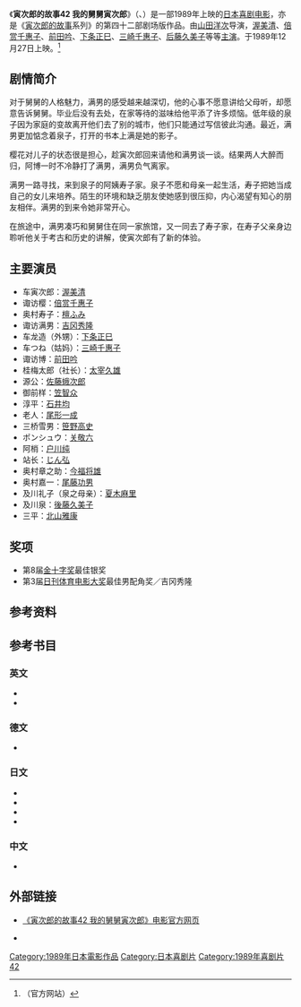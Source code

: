 {{noteTA
|1=zh-hans:寅次郎的故事; zh-hant:男人真命苦;
}}
{{Infobox film
| name = 寅次郎的故事42 我的舅舅寅次郎<br>男はつらいよ ぼくの伯父さん<br>Tora-san, My Uncle
| image = 
| caption = 
| director = [[山田洋次|山田洋次]]
| producer = 鸟津清
| writer = 山田洋次<br>朝间义隆
| starring = [[渥美清|渥美清]]<br>[[后藤久美子|后藤久美子]]
| music = [[山本直纯|山本直纯]]
| cinematography = 高羽哲夫
| editing = 石井岩
| distributor = [[松竹|松竹]]
| released = {{Film date|1989|12|27}}
| runtime = 108分钟
| country = {{JPN}}
| language = 日语
| budget = 
| gross = 
| preceded_by = [[寅次郎的故事41_寅次郎心路历程|寅次郎的故事41 寅次郎心路历程]]
| followed_by = [[寅次郎的故事43_寅次郎的休息日|寅次郎的故事43 寅次郎的休息日]]
}}

《'''寅次郎的故事42 我的舅舅寅次郎'''》（{{lang-ja|男はつらいよ ぼくの伯父さん}}、{{lang-en|Tora-san, My Uncle}}）是一部1989年上映的[[日本|日本]][[喜剧电影|喜剧电影]]，亦是《[[寅次郎的故事|寅次郎的故事]]系列》的第四十二部剧场版作品。由[[山田洋次|山田洋次]]导演，[[渥美清|渥美清]]、[[倍赏千惠子|倍赏千惠子]]、[[前田吟|前田吟]]、[[下条正巳|下条正巳]]、[[三崎千惠子|三崎千惠子]]、[[后藤久美子|后藤久美子]]等等[[主演|主演]]。于1989年12月27日上映。<ref>{{cite web|url=http://www.tora-san.jp/toranomaki/movie42/madonna.html|title=男はつらいよ ぼくの伯父さん (Madonna)|accessdate=2016-02-09|publisher=[http://www.tora-san.jp/ www.tora-san.jp]|language=ja|archive-url=https://web.archive.org/web/20150721003837/http://www.tora-san.jp/toranomaki/movie42/madonna.html|archive-date=2015-07-21|dead-url=yes}}（官方网站）</ref>

==剧情简介==
对于舅舅的人格魅力，满男的感受越来越深切，他的心事不愿意讲给父母听，却愿意告诉舅舅。毕业后没有去处，在家等待的滋味给他平添了许多烦恼。低年级的泉子因为家庭的变故离开他们去了别的城市，他们只能通过写信彼此沟通。最近，满男更加惦念着泉子，打开的书本上满是她的影子。 

樱花对儿子的状态很是担心，趁寅次郎回来请他和满男谈一谈。结果两人大醉而归，阿博一时不冷静打了满男，满男负气离家。 

满男一路寻找，来到泉子的阿姨寿子家。泉子不愿和母亲一起生活，寿子把她当成自己的女儿来培养。陌生的环境和缺乏朋友使她感到很压抑，内心渴望有知心的朋友相伴。满男的到来令她非常开心。 

在旅途中，满男凑巧和舅舅住在同一家旅馆，又一同去了寿子家，在寿子父亲身边聆听他关于考古和历史的讲解，使寅次郎有了新的体验。

==主要演员==
*车寅次郎：[[渥美清|渥美清]]
*诹访樱：[[倍赏千惠子|倍赏千惠子]]
*奥村寿子：[[檀ふみ|檀ふみ]]
*诹访满男：[[吉冈秀隆|吉冈秀隆]]
*车龙造（外甥）：[[下条正巳|下条正巳]]
*车つね（姑妈）：[[三崎千惠子|三崎千惠子]]
*诹访博：[[前田吟|前田吟]]
*桂梅太郎（社长）：[[太宰久雄|太宰久雄]]
*源公：[[佐藤蛾次郎|佐藤蛾次郎]]
*御前样：[[笠智众|笠智众]]
*淳平：[[石井均|石井均]]
*老人：[[尾形一成|尾形一成]]
*三桥雪男：[[笹野高史|笹野高史]]
*ポンシュウ：[[关敬六|关敬六]]
*阿梢：[[户川纯|户川纯]]
*站长：[[じん弘|じん弘]]
*奥村章之助：[[今福将雄|今福将雄]]
*奥村嘉一：[[尾藤功男|尾藤功男]]
*及川礼子（泉之母亲）：[[夏木麻里|夏木麻里]]
*及川泉：[[後藤久美子|後藤久美子]]
*三平：[[北山雅康|北山雅康]]

==奖项==
*第8届[[金十字奖|金十字奖]]最佳银奖
*第3届[[日刊体育电影大奖|日刊体育电影大奖]]最佳男配角奖／吉冈秀隆

==参考资料==
{{reflist}}

==参考书目==
===英文===
* {{cite web|url=http://www.citwf.com/film257059.htm|title=OTOKO WA TSURAIYO -BOKU NO OJISAN|accessdate=2016-02-09|publisher=[[Complete_Index_to_World_Film|Complete Index to World Film]]|language=en|archive-url=https://web.archive.org/web/20160304191831/http://www.citwf.com/film257059.htm|archive-date=2016-03-04|dead-url=yes}}
* {{imdb title|0100311|Otoko wa tsurai yo: Boku no ojisan (1989)}}

===德文===
* {{cite web|url=http://www.molodezhnaja.ch/torasan42.htm|title=Tora-San, My Uncle|accessdate=2016-02-09|publisher=[http://www.molodezhnaja.ch/ www.molodezhnaja.ch]|language=de|archive-date=2016-03-03|archive-url=https://web.archive.org/web/20160303195259/http://www.molodezhnaja.ch/torasan42.htm|dead-url=no}}

===日文===
* {{cite web|url=http://www.allcinema.net/prog/show_c.php?num_c=150964|title=男はつらいよ　ぼくの伯父さん  (1989)|accessdate=2016-02-09|publisher=[http://www.allcinema.net/ www.allcinema.net]|language=ja|archive-date=2016-06-28|archive-url=https://web.archive.org/web/20160628012913/http://allcinema.net/prog/show_c.php?num_c=150964|dead-url=no}}
* {{cite web|url=http://www.japanese-cinema-db.jp/details/1387|title=男はつらいよ ぼくの伯父さん|accessdate=2016-02-09|publisher=[http://www.japanese-cinema-db.jp/index.php 日本电影院数据库]（[[日本文化厅|日本文化厅]]）|language=ja|deadurl=yes|archiveurl=https://web.archive.org/web/20120311084149/http://www.japanese-cinema-db.jp/details/1387|archivedate=2012-03-11}}
* {{cite web|url=http://www.jmdb.ne.jp/1989/dm002930.htm|title=男はつらいよ ぼくの伯父さん|accessdate=2016-02-09|language=ja|publisher=[[日本电影数据库|日本电影数据库]]|archive-url=https://web.archive.org/web/20160303211846/http://www.jmdb.ne.jp/1989/dm002930.htm|archive-date=2016-03-03|dead-url=yes}}
* {{cite web|url=http://www.kinejun.jp/cinema/id/26545|title=男はつらいよ ぼくの伯父さん|accessdate=2016-02-09|language=ja|publisher=[[电影旬报|电影旬报]]|deadurl=yes|archiveurl=https://web.archive.org/web/20120324083638/http://www.kinejun.jp/cinema/id/26545|archivedate=2012-03-24}}

===中文===
* {{cite web|url=http://movie.douban.com/subject/1786436/|title=寅次郎的故事42 我的舅舅寅次郎|accessdate=2016-02-09|publisher=豆瓣电影|archive-date=2015-08-22|archive-url=https://web.archive.org/web/20150822225801/http://movie.douban.com/subject/1786436/|dead-url=no}}

==外部链接==
* {{ja icon}} [https://web.archive.org/web/20150723030840/http://www.tora-san.jp/toranomaki/movie42/ 《寅次郎的故事42 我的舅舅寅次郎》电影官方网页]
* {{en icon}} {{imdb title|0100311|寅次郎的故事42 我的舅舅寅次郎}}

{{寅次郎的故事}}

{{DEFAULTSORT:Tora-san-42}}
[[Category:1989年日本電影作品|Category:1989年日本電影作品]]
[[Category:日本喜剧片|Category:日本喜剧片]]
[[Category:1989年喜剧片|Category:1989年喜剧片]]
[[Category:寅次郎的故事系列|42]]